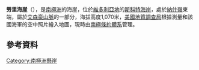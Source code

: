 {{coord|74|22|S|163|19|E|source:GNIS|display=title}}

'''勞里海崖'''（{{lang-en|Lowry Bluff}}），是[[南極洲|南極洲]]的海崖，位於[[維多利亞地|維多利亞地]]的[[斯科特海岸|斯科特海岸]]，處於[[納什嶺|納什嶺]]東端，屬於[[艾森豪山脈|艾森豪山脈]]的一部分，海拔高度1,070米，[[美國地質調查局|美國地質調查局]]根據測量和該國海軍的空中照片繪入地圖，現時由[[南極條約體系|南極條約體系]]管理。

==參考資料==
{{cite gnis | type = antarid | id = 9097| name = Lowry Bluff | accessdate = 2013-07-05}}

{{DEFAULTSORT:Lowry Bluff}}
[[Category:南極洲懸崖|Category:南極洲懸崖]]


{{ScottCoast-geo-stub}}